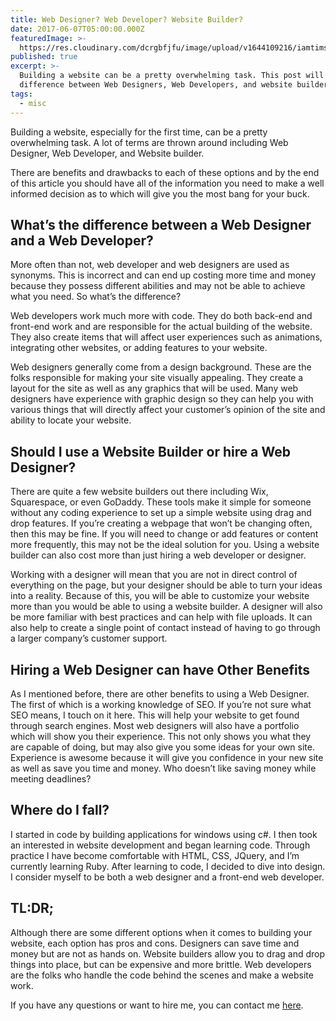 ```yaml
---
title: Web Designer? Web Developer? Website Builder?
date: 2017-06-07T05:00:00.000Z
featuredImage: >-
  https://res.cloudinary.com/dcrgbfjfu/image/upload/v1644109216/iamtimsmith/web-designer-web-developer-website-builder_hpazhe.jpg
published: true
excerpt: >-
  Building a website can be a pretty overwhelming task. This post will cover the
  difference between Web Designers, Web Developers, and website builders.
tags:
  - misc
---
```


Building a website, especially for the first time, can be a pretty overwhelming task. A lot of terms are thrown around including Web Designer, Web Developer, and Website builder.

There are benefits and drawbacks to each of these options and by the end of this article you should have all of the information you need to make a well informed decision as to which will give you the most bang for your buck.

## What’s the difference between a Web Designer and a Web Developer?

More often than not, web developer and web designers are used as synonyms. This is incorrect and can end up costing more time and money because they possess different abilities and may not be able to achieve what you need. So what’s the difference?

Web developers work much more with code. They do both back-end and front-end work and are responsible for the actual building of the website. They also create items that will affect user experiences such as animations, integrating other websites, or adding features to your website.

Web designers generally come from a design background. These are the folks responsible for making your site visually appealing. They create a layout for the site as well as any graphics that will be used. Many web designers have experience with graphic design so they can help you with various things that will directly affect your customer’s opinion of the site and ability to locate your website.

## Should I use a Website Builder or hire a Web Designer?

There are quite a few website builders out there including Wix, Squarespace, or even GoDaddy. These tools make it simple for someone without any coding experience to set up a simple website using drag and drop features. If you’re creating a webpage that won’t be changing often, then this may be fine. If you will need to change or add features or content more frequently, this may not be the ideal solution for you. Using a website builder can also cost more than just hiring a web developer or designer.

Working with a designer will mean that you are not in direct control of everything on the page, but your designer should be able to turn your ideas into a reality. Because of this, you will be able to customize your website more than you would be able to using a website builder. A designer will also be more familiar with best practices and can help with file uploads. It can also help to create a single point of contact instead of having to go through a larger company’s customer support.

<EmailSignup />

## Hiring a Web Designer can have Other Benefits

As I mentioned before, there are other benefits to using a Web Designer. The first of which is a working knowledge of SEO. If you’re not sure what SEO means, I touch on it here. This will help your website to get found through search engines. Most web designers will also have a portfolio which will show you their experience. This not only shows you what they are capable of doing, but may also give you some ideas for your own site. Experience is awesome because it will give you confidence in your new site as well as save you time and money. Who doesn’t like saving money while meeting deadlines?

## Where do I fall?

I started in code by building applications for windows using c#. I then took an interested in website development and began learning code. Through practice I have become comfortable with HTML, CSS, JQuery, and I’m currently learning Ruby. After learning to code, I decided to dive into design. I consider myself to be both a web designer and a front-end web developer.

## TL\:DR;

Although there are some different options when it comes to building your website, each option has pros and cons. Designers can save time and money but are not as hands on. Website builders allow you to drag and drop things into place, but can be expensive and more brittle. Web developers are the folks who handle the code behind the scenes and make a website work.

If you have any questions or want to hire me, you can contact me [here](https://www.iamtimsmith.com/#contact).
